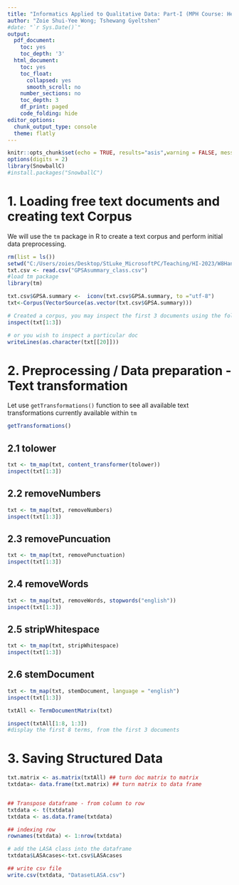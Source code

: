 ---
title: "Informatics Applied to Qualitative Data: Part-I (MPH Course: Health Informatics and Decision Making)" 
author: "Zoie Shui-Yee Wong; Tshewang Gyeltshen"
#date: "`r Sys.Date()`"
output:
  pdf_document:
    toc: yes
    toc_depth: '3'
  html_document:
    toc: yes
    toc_float:
      collapsed: yes
      smooth_scroll: no
    number_sections: no
    toc_depth: 3
    df_print: paged
    code_folding: hide
editor_options:
  chunk_output_type: console
  theme: flatly
---


```{r setup, include=FALSE}
knitr::opts_chunk$set(echo = TRUE, results="asis",warning = FALSE, message = FALSE) 
options(digits = 2)
library(SnowballC)
#install.packages("SnowballC")
```


# 1. Loading free text documents and creating text Corpus  
We will use the `tm` package in R to create a text corpus and perform initial data preprocessing.  

```{r}
rm(list = ls())
setwd("C:/Users/zoies/Desktop/StLuke_MicrosoftPC/Teaching/HI-2023/W8Handson")
txt.csv <- read.csv("GPSAsummary_class.csv")
#load tm package
library(tm) 

txt.csv$GPSA.summary <-  iconv(txt.csv$GPSA.summary, to ="utf-8")
txt<-Corpus(VectorSource(as.vector(txt.csv$GPSA.summary)))        

# Created a corpus, you may inspect the first 3 documents using the following code 
inspect(txt[1:3])

# or you wish to inspect a particular doc
writeLines(as.character(txt[[20]]))

```


# 2. Preprocessing / Data preparation - Text transformation  
Let use `getTransformations()` function to see all available text transformations currently available within `tm`

```{r}
getTransformations() 

```


##  2.1 tolower
```{r}
txt <- tm_map(txt, content_transformer(tolower))
inspect(txt[1:3])
```


##  2.2 removeNumbers
```{r}
txt <- tm_map(txt, removeNumbers)
inspect(txt[1:3])
```

##  2.3 removePuncuation
```{r}
txt <- tm_map(txt, removePunctuation)
inspect(txt[1:3])
```


##  2.4 removeWords
```{r}
txt <- tm_map(txt, removeWords, stopwords("english"))
inspect(txt[1:3])
```


##  2.5 stripWhitespace
```{r}
txt <- tm_map(txt, stripWhitespace) 
inspect(txt[1:3])
```

##  2.6 stemDocument
```{r}
txt <- tm_map(txt, stemDocument, language = "english")
inspect(txt[1:3])

txtAll <- TermDocumentMatrix(txt)

inspect(txtAll[1:8, 1:3]) 
#display the first 8 terms, from the first 3 documents
```

# 3. Saving Structured Data
```{r}
txt.matrix <- as.matrix(txtAll) ## turn doc matrix to matrix
txtdata<- data.frame(txt.matrix) ## turn matrix to data frame


## Transpose dataframe - from column to row
txtdata <- t(txtdata) 
txtdata <- as.data.frame(txtdata)

## indexing row
rownames(txtdata) <- 1:nrow(txtdata)

# add the LASA class into the dataframe
txtdata$LASAcases<-txt.csv$LASAcases

## write csv file
write.csv(txtdata, "DatasetLASA.csv")
```


